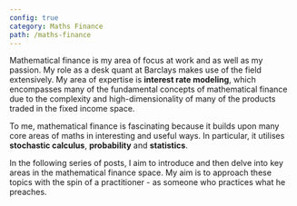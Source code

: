 ```yaml
---
config: true
category: Maths Finance
path: /maths-finance
---
```


Mathematical finance is my area of focus at work and as well as my passion. My 
role as a desk quant at Barclays makes use of the field extensively. My area of 
expertise is **interest rate modeling**, which encompasses many of the 
fundamental concepts of mathematical finance due to the complexity and 
high-dimensionality of many of the products traded in the fixed income space.

To me, mathematical finance is fascinating because it builds upon many core areas
of maths in interesting and useful ways. In particular, it utilises 
**stochastic calculus**, **probability** and **statistics**.

In the following series of posts, I aim to introduce and then delve into key 
areas in the mathematical finance space. My aim is to approach these topics with 
the spin of a practitioner - as someone who practices what he preaches.